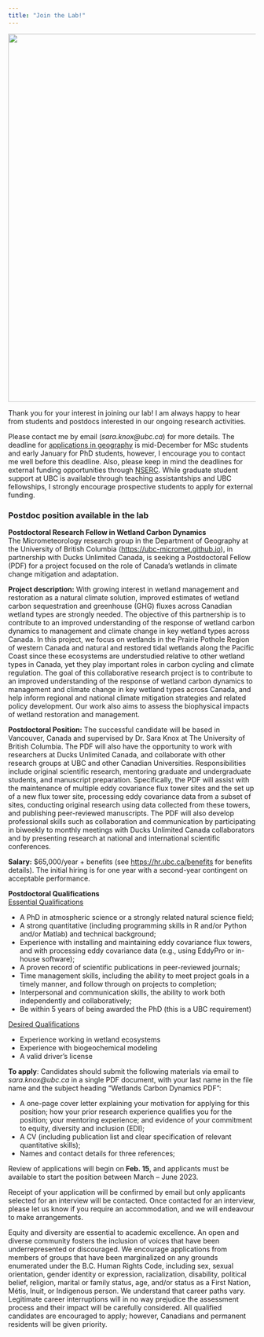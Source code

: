 ```yaml
---
title: "Join the Lab!"
---
```

<img src="images/lab-group.jpeg" style="display: block; margin-left: auto; margin-right: auto; max-width: 100%; height: auto; object-fit: fill" width="750"/>

Thank you for your interest in joining our lab! I am always happy to hear from students and postdocs interested in our ongoing research activities.

Please contact me by email (*sara.knox@ubc.ca*) for more details. The deadline for <a href="https://geog.ubc.ca/graduate/admissions/">applications in geography</a> is mid-December for MSc students and early January for PhD students, however, I encourage you to contact me well before this deadline. Also, please keep in mind the deadlines for external funding opportunities through <a href="https://www.nserc-crsng.gc.ca/Students-Etudiants/pg-cs/index_eng.asp">NSERC</a>. While graduate student support at UBC is available through teaching assistantships and UBC fellowships, I strongly encourage prospective students to apply for external funding.

### Postdoc position available in the lab

**Postdoctoral Research Fellow in Wetland Carbon Dynamics** <br>
The Micrometeorology research group in the Department of Geography at the University of British Columbia (<a href="https://ubc-micromet.github.io">https://ubc-micromet.github.io</a>), in partnership with Ducks Unlimited Canada, is seeking a Postdoctoral Fellow (PDF) for a project focused on the role of Canada’s wetlands in climate change mitigation and adaptation.

**Project description:** With growing interest in wetland management and restoration as a natural climate solution, improved estimates of wetland carbon sequestration and greenhouse (GHG) fluxes across Canadian wetland types are strongly needed. The objective of this partnership is to contribute to an improved understanding of the response of wetland carbon dynamics to management and climate change in key wetland types across Canada. In this project, we focus on wetlands in the Prairie Pothole Region of western Canada and natural and restored tidal wetlands along the Pacific Coast since these ecosystems are understudied relative to other wetland types in Canada, yet they play important roles in carbon cycling and climate regulation. The goal of this collaborative research project is to contribute to an improved understanding of the response of wetland carbon dynamics to management and climate change in key wetland types across Canada, and help inform regional and national climate mitigation strategies and related policy development. Our work also aims to assess the biophysical impacts of wetland restoration and management.

**Postdoctoral Position:** The successful candidate will be based in Vancouver, Canada and supervised by Dr. Sara Knox at The University of British Columbia. The PDF will also have the opportunity to work with researchers at Ducks Unlimited Canada, and collaborate with other research groups at UBC and other Canadian Universities. Responsibilities include original scientific research, mentoring graduate and undergraduate students, and manuscript preparation. Specifically, the PDF will assist with the maintenance of multiple eddy covariance flux tower sites and the set up of a new flux tower site, processing eddy covariance data from a subset of sites, conducting original research using data collected from these towers, and publishing peer-reviewed manuscripts. The PDF will also develop professional skills such as collaboration and communication by participating in biweekly to monthly meetings with Ducks Unlimited Canada collaborators and by presenting research at national and international scientific conferences.

**Salary:** $65,000/year + benefits (see <a href="https://hr.ubc.ca/benefits">https://hr.ubc.ca/benefits</a> for benefits details). The initial hiring is for one year with a second-year contingent on acceptable performance.

**Postdoctoral Qualifications** <br>
<u>Essential Qualifications</u>
<ul>
  <li>A PhD in atmospheric science or a strongly related natural science field;</li>
  <li>A strong quantitative (including programming skills in R and/or Python and/or Matlab) and technical background;</li>
  <li>Experience with installing and maintaining eddy covariance flux towers, and with processing eddy covariance data (e.g., using EddyPro or in-house software);</li>
  <li>A proven record of scientific publications in peer-reviewed journals;</li>
  <li>Time management skills, including the ability to meet project goals in a timely manner, and follow through on projects to completion;</li>
  <li>Interpersonal and communication skills, the ability to work both independently and collaboratively;</li>
  <li>Be within 5 years of being awarded the PhD (this is a UBC requirement)</li>
</ul>

<u>Desired Qualifications</u>
<ul>
  <li>Experience working in wetland ecosystems</li>
  <li>Experience with biogeochemical modeling</li>
  <li>A valid driver's license</li>
</ul>

**To apply**: Candidates should submit the following materials via email to *sara.knox@ubc.ca* in a single PDF document, with your last name in the file name and the subject heading “Wetlands Carbon Dynamics PDF”:
<ul>
  <li>A one-page cover letter explaining your motivation for applying for this position; how your prior research experience qualifies you for the position; your mentoring experience; and evidence of your commitment to equity, diversity and inclusion (EDI);</li>
  <li>A CV (including publication list and clear specification of relevant quantitative skills);</li>
  <li>Names and contact details for three references;</li>
</ul>

Review of applications will begin on **Feb. 15**, and applicants must be available to start the position between March – June 2023.

Receipt of your application will be confirmed by email but only applicants selected for an interview will be contacted. Once contacted for an interview, please let us know if you require an accommodation, and we will endeavour to make arrangements.

Equity and diversity are essential to academic excellence. An open and diverse community fosters the inclusion of voices that have been underrepresented or discouraged. We encourage applications from members of groups that have been marginalized on any grounds enumerated under the B.C. Human Rights Code, including sex, sexual orientation, gender identity or expression, racialization, disability, political belief, religion, marital or family status, age, and/or status as a First Nation, Métis, Inuit, or Indigenous person. We understand that career paths vary. Legitimate career interruptions will in no way prejudice the assessment process and their impact will be carefully considered. All qualified candidates are encouraged to apply; however, Canadians and permanent residents will be given priority.